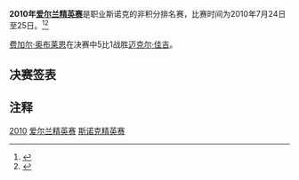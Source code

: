 {{noteTA
|G1=Snooker
}}
{{桌球大赛
|tournament_name=[[斯诺克爱尔兰精英赛|爱尔兰精英赛]]
|dates=2010年7月24日-25日
|venue={{Nowrap|Celbridge Snooker Club}}
|location=[[Kildare|Kildare]]
|country={{IRL}}
|organisation=
|format=非积分排名赛
|Total prize fund=
|winners_share=
|highest_break=
|winner={{flagicon|IRL}} [[费加尔·奥布莱恩|费加尔·奥布莱恩]]
|runner_up={{flagicon|IRL}} [[迈克尔·佳吉|迈克尔·佳吉]]
|score=5–1
|previous=[[2009年爱尔兰精英赛|2009]]
|next=[[2011年爱尔兰精英赛|2011]]}}

'''2010年[[斯诺克爱尔兰精英赛|爱尔兰精英赛]]'''是职业斯诺克的非积分排名赛，比赛时间为2010年7月24日至25日。<ref>{{cite web|publisher=Global Snooker|title=2010 Lucan Racing Irish Classic|url=http://www.global-snooker.com/2010-lucan-racing-irish-classic-snooker.asp|accessdate=2010-07-25|deadurl=yes|archiveurl=https://www.webcitation.org/5zvtlnWHg?url=http://www.global-snooker.com/2010-lucan-racing-irish-classic-snooker.asp|archivedate=2011-07-04}}</ref><ref>{{cite web|publisher=费加尔·奥布莱恩|title=Latest|url=http://fergalobrien.ie/latest.html|accessdate=2010-07-25|archive-date=2011-07-04|archive-url=https://www.webcitation.org/5zvtfI8EC?url=http://fergalobrien.ie/latest.html|dead-url=no}}</ref>

[[费加尔·奥布莱恩|费加尔·奥布莱恩]]在决赛中5比1战胜[[迈克尔·佳吉|迈克尔·佳吉]]。
{{clear}}

== 决赛签表 ==
{{8TeamBracket-Compact 
| RD1=四分之一决赛<br/>9局5胜
| RD2=半决赛<br/>9局5胜
| RD3=决赛<br/>9局5胜 
 
| RD1-seed01= {{flagicon|IRL}}
| RD1-team01= '''[[费加尔·奥布莱恩|费加尔·奥布莱恩]]'''
| RD1-score01= '''5'''
| RD1-seed02= {{flagicon|IRL}}
| RD1-team02= [[罗德尼·戈金斯|罗德尼·戈金斯]]
| RD1-score02= 3

| RD1-seed03= {{flagicon|IRL}}
| RD1-team03= '''[[乔·德兰尼|乔·德兰尼]]'''
| RD1-score03= '''5'''
| RD1-seed04= {{flagicon|IRL}}
| RD1-team04= [[罗伯特·墨菲|罗伯特·墨菲]]
| RD1-score04= 1

| RD1-seed05= {{flagicon|IRL}}
| RD1-team05= '''[[迈克尔·佳吉|迈克尔·佳吉]]'''
| RD1-score05= '''5'''
| RD1-seed06= {{flagicon|IRL}}
| RD1-team06= [[马丁·迈克克鲁登|马丁·迈克克鲁登]]
| RD1-score06= 4

| RD1-seed07= {{flagicon|IRL}}
| RD1-team07= '''[[克卢姆·吉尔吉斯特|克卢姆·吉尔吉斯特]]'''
| RD1-score07= '''5'''
| RD1-seed08= {{flagicon|IRL}}
| RD1-team08= [[戴维·莫里斯|戴维·莫里斯]]
| RD1-score08= 4

| RD2-seed01= {{flagicon|IRL}}
| RD2-team01= '''[[费加尔·奥布莱恩|费加尔·奥布莱恩]]'''
| RD2-score01= '''5'''
| RD2-seed02= {{flagicon|IRL}}
| RD2-team02= [[乔·德兰尼|乔·德兰尼]]
| RD2-score02= 3

| RD2-seed03= {{flagicon|IRL}}
| RD2-team03= '''[[迈克尔·佳吉|迈克尔·佳吉]]'''
| RD2-score03= '''5'''
| RD2-seed04= {{flagicon|IRL}}
| RD2-team04= [[克卢姆·吉尔吉斯特|克卢姆·吉尔吉斯特]]
| RD2-score04= 3

| RD3-seed01= {{flagicon|IRL}}
| RD3-team01= '''[[费加尔·奥布莱恩|费加尔·奥布莱恩]]'''
| RD3-score01= '''5'''
| RD3-seed02= {{flagicon|IRL}}
| RD3-team02= [[迈克尔·佳吉|迈克尔·佳吉]]
| RD3-score02= 1
}}

==注释==
{{reflist}}

{{Snooker_season_2010/2011}}
{{Irish Classic}}
[[Category:斯诺克爱尔兰精英赛|2010]]
[[Category:2010年斯诺克|爱尔兰精英赛]]
[[Category:2010年爱尔兰|斯诺克精英赛]]